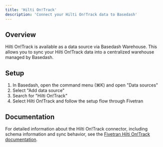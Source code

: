 ```yaml
---
title: 'Hilti On!Track'
description: 'Connect your Hilti On!Track data to Basedash'
---
```


## Overview

Hilti On!Track is available as a data source via Basedash Warehouse. This allows you to sync your Hilti On!Track data into a centralized warehouse managed by Basedash.

## Setup

1. In Basedash, open the command menu (⌘K) and open "Data sources"
2. Select "Add data source"
3. Search for "Hilti On!Track"
4. Select Hilti On!Track and follow the setup flow through Fivetran

## Documentation

For detailed information about the Hilti On!Track connector, including schema information and sync behavior, see the [Fivetran Hilti On!Track documentation](https://fivetran.com/docs/connectors/applications/hilti-ontrack).
